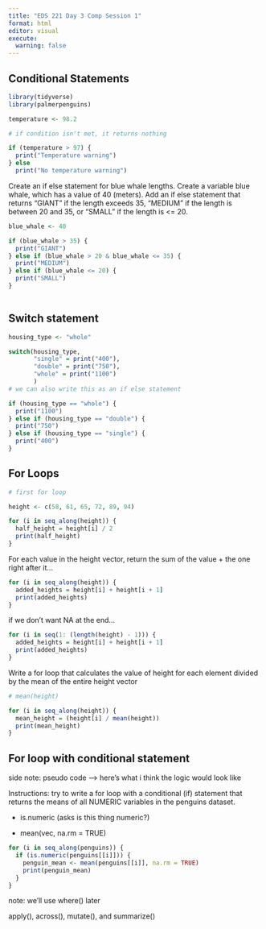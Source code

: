 ```yaml
---
title: "EDS 221 Day 3 Comp Session 1"
format: html
editor: visual
execute: 
  warning: false
---
```


## Conditional Statements

```r
library(tidyverse)
library(palmerpenguins)
```

```r
temperature <- 98.2

# if condition isn't met, it returns nothing

if (temperature > 97) {
  print("Temperature warning")
} else 
  print("No temperature warning")
```

Create an if else statement for blue whale lengths. Create a variable blue whale, which has a value of 40 (meters). Add an if else statement that returns "GIANT" if the length exceeds 35, "MEDIUM" if the length is between 20 and 35, or "SMALL" if the length is \<= 20.

```r

blue_whale <- 40

if (blue_whale > 35) {
  print("GIANT")
} else if (blue_whale > 20 & blue_whale <= 35) {
  print("MEDIUM")
} else if (blue_whale <= 20) {
  print("SMALL")
}
  

```

## Switch statement

```r
housing_type <- "whole"

switch(housing_type, 
       "single" = print("400"),
       "double" = print("750"),
       "whole" = print("1100")
       )
# we can also write this as an if else statement
```

```r
if (housing_type == "whole") {
  print("1100")
} else if (housing_type == "double") {
  print("750")
} else if (housing_type == "single") {
  print("400")
}
```

## For Loops

```r
# first for loop

height <- c(58, 61, 65, 72, 89, 94)

for (i in seq_along(height)) {
  half_height = height[i] / 2
  print(half_height)
}
```

For each value in the height vector, return the sum of the value + the one right after it...

```r
for (i in seq_along(height)) {
  added_heights = height[i] + height[i + 1]
  print(added_heights)
}
```

if we don't want NA at the end...

```r

for (i in seq(1: (length(height) - 1))) {
  added_heights = height[i] + height[i + 1]
  print(added_heights)
}
```

Write a for loop that calculates the value of height for each element divided by the mean of the entire height vector

```r
# mean(height)

for (i in seq_along(height)) {
  mean_height = (height[i] / mean(height))
  print(mean_height)
}
```

## For loop with conditional statement

side note: pseudo code --\> here's what i think the logic would look like

Instructions: try to write a for loop with a conditional (if) statement that returns the means of all NUMERIC variables in the penguins dataset.

-   is.numeric (asks is this thing numeric?)

-   mean(vec, na.rm = TRUE)

```r

for (i in seq_along(penguins)) {
  if (is.numeric(penguins[[i]])) {
    penguin_mean <- mean(penguins[[i]], na.rm = TRUE)
    print(penguin_mean)
  }
}

```

note: we'll use where() later

apply(), across(), mutate(), and summarize()

```r

```
